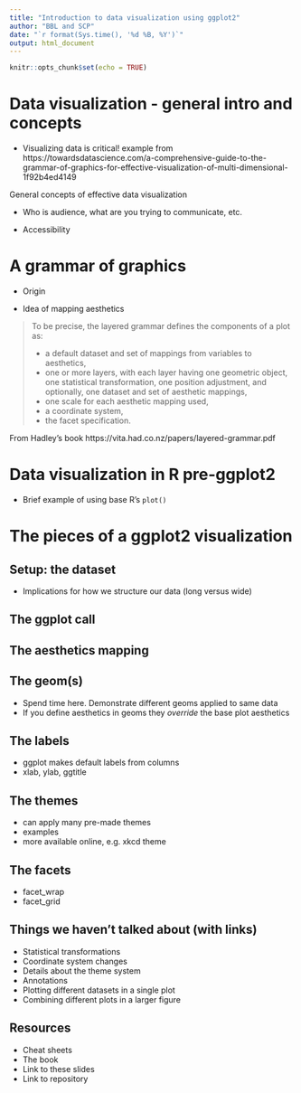 ```yaml
---
title: "Introduction to data visualization using ggplot2"
author: "BBL and SCP"
date: "`r format(Sys.time(), '%d %B, %Y')`"
output: html_document
---
```


```r
knitr::opts_chunk$set(echo = TRUE)
```


# Data visualization - general intro and concepts

- Visualizing data is critical! 
    example from https://towardsdatascience.com/a-comprehensive-guide-to-the-grammar-of-graphics-for-effective-visualization-of-multi-dimensional-1f92b4ed4149
   
General concepts of effective data visualization

- Who is audience, what are you trying to communicate, etc.

- Accessibility


# A grammar of graphics

- Origin

- Idea of mapping aesthetics

>To be precise, the layered grammar defines the components of a plot as:
>
>* a default dataset and set of mappings from variables to aesthetics,
>* one or more layers, with each layer having one geometric object, one statistical transformation, one position adjustment, and optionally, one dataset and set of aesthetic mappings,
>* one scale for each aesthetic mapping used,
>* a coordinate system,
>* the facet specification.

From Hadley's book https://vita.had.co.nz/papers/layered-grammar.pdf

# Data visualization in R pre-ggplot2

- Brief example of using base R's `plot()`

# The pieces of a ggplot2 visualization

## Setup: the dataset

- Implications for how we structure our data (long versus wide)

## The ggplot call

## The aesthetics mapping

## The geom(s)

- Spend time here. Demonstrate different geoms applied to same data
- If you define aesthetics in geoms they _override_ the base plot aesthetics

## The labels

- ggplot makes default labels from columns
- xlab, ylab, ggtitle

## The themes

- can apply many pre-made themes
- examples
- more available online, e.g. xkcd theme

## The facets

- facet_wrap
- facet_grid

## Things we haven't talked about (with links)

- Statistical transformations
- Coordinate system changes
- Details about the theme system
- Annotations
- Plotting different datasets in a single plot
- Combining different plots in a larger figure

## Resources

- Cheat sheets
- The book
- Link to these slides
- Link to repository
